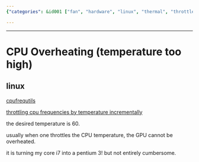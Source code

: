 ```yaml
---
{"categories": &id001 ["fan", "hardware", "linux", "thermal", "throttle"], "category": "Linux", "date": "2023-12-22 23:52:59", "description": "This article discusses the issue of CPU overheating in Linux systems and provides potential solutions such as cpufrequtils and temp-throttle. The recommended desired temperature is 60°C, and managing CPU temperature effectively can help reduce the likelihood of GPU issues.", "tags": *id001, "title": "CPU Overheating (temperature too high)"}

---
```


------

# CPU Overheating (temperature too high)

## linux

[cpufrequtils](http://kernel.org/pub/linux/utils/kernel/cpufreq/cpufrequtils.html)

[throttling cpu frequencies by temperature incrementally](https://github.com/Sepero/temp-throttle)

the desired temperature is 60.

usually when one throttles the CPU temperature, the GPU cannot be overheated.

it is turning my core i7 into a pentium 3! but not entirely cumbersome.

